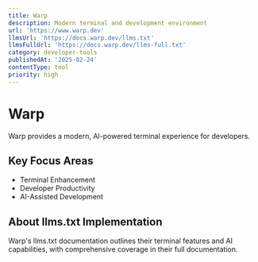 ```yaml
---
title: Warp
description: Modern terminal and development environment
url: 'https://www.warp.dev'
llmsUrl: 'https://docs.warp.dev/llms.txt'
llmsFullUrl: 'https://docs.warp.dev/llms-full.txt'
category: developer-tools
publishedAt: '2025-02-24'
contentType: tool
priority: high
---
```


# Warp

Warp provides a modern, AI-powered terminal experience for developers.

## Key Focus Areas

- Terminal Enhancement
- Developer Productivity
- AI-Assisted Development

## About llms.txt Implementation

Warp's llms.txt documentation outlines their terminal features and AI capabilities, with comprehensive coverage in their full documentation.
